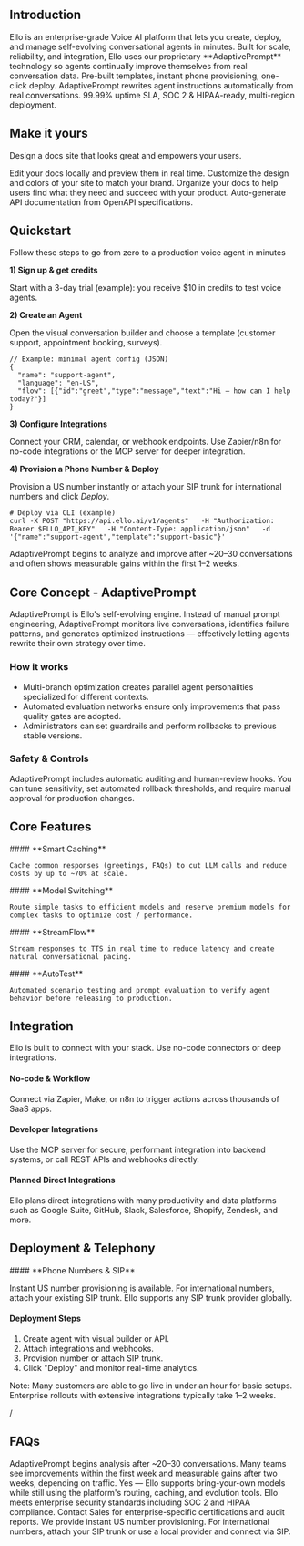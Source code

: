 ## Introduction 

<Card icon="sparkles">
  Ello is an enterprise-grade Voice AI platform that lets you create, deploy, and manage self-evolving conversational agents in minutes. Built for scale, reliability, and integration, Ello uses our proprietary **AdaptivePrompt** technology so agents continually improve themselves from real conversation data.

  <Card title="Deploy in minutes">
    Pre-built templates, instant phone provisioning, one-click deploy.
  </Card>
  <Card title="Self-Evolving Agents" horizontal>
    AdaptivePrompt rewrites agent instructions automatically from real  conversations.
  </Card>
  <Card title="Enterprise Ready" horizontal>
    99.99% uptime SLA, SOC 2 & HIPAA-ready, multi-region deployment.
  </Card>
</Card>

## Make it yours

Design a docs site that looks great and empowers your users.

<Columns cols={2}>
  <Card title="Edit locally" icon="pen-to-square" href="/development">
    Edit your docs locally and preview them in real time.
  </Card>
  <Card title="Customize your site" icon="palette" href="/essentials/settings">
    Customize the design and colors of your site to match your brand.
  </Card>
  <Card title="Set up navigation" icon="map" href="/essentials/navigation">
    Organize your docs to help users find what they need and succeed with your product.
  </Card>
  <Card title="API documentation" icon="terminal" href="/api-reference/introduction">
    Auto-generate API documentation from OpenAPI specifications.
  </Card>
</Columns>

## Quickstart 
<Card>
  Follow these steps to go from zero to a production voice agent in minutes

  **1) Sign up & get credits**

  Start with a 3-day trial (example): you receive \$10 in credits to test voice agents.

  **2) Create an Agent**

  Open the visual conversation builder and choose a template (customer support, appointment booking, surveys).

  ```
  // Example: minimal agent config (JSON)
  {
    "name": "support-agent",
    "language": "en-US",
    "flow": [{"id":"greet","type":"message","text":"Hi — how can I help today?"}]
  }
  ```

  **3) Configure Integrations**

  Connect your CRM, calendar, or webhook endpoints. Use Zapier/n8n for no-code integrations or the MCP server for deeper integration.

  **4) Provision a Phone Number & Deploy**

  Provision a US number instantly or attach your SIP trunk for international numbers and click _Deploy_.

  ```
  # Deploy via CLI (example)
  curl -X POST "https://api.ello.ai/v1/agents"   -H "Authorization: Bearer $ELLO_API_KEY"   -H "Content-Type: application/json"   -d '{"name":"support-agent","template":"support-basic"}'
  ```

  <Tip>
    AdaptivePrompt begins to analyze and improve after ~20–30 conversations and often shows measurable gains within the first 1–2 weeks.
  </Tip>
</Card>

## Core Concept - AdaptivePrompt

<Card>
  AdaptivePrompt is Ello's self-evolving engine. Instead of manual prompt engineering, AdaptivePrompt monitors live conversations, identifies failure patterns, and generates optimized instructions — effectively letting agents rewrite their own strategy over time.

  ### **How it works**

  - Multi-branch optimization creates parallel agent personalities specialized for different contexts.
  - Automated evaluation networks ensure only improvements that pass quality gates are adopted.
  - Administrators can set guardrails and perform rollbacks to previous stable versions.

  ### **Safety & Controls**

  AdaptivePrompt includes automatic auditing and human-review hooks. You can tune sensitivity, set automated rollback thresholds, and require manual approval for production changes.
</Card>

## Core Features

<Card>
  <Card>
    #### **Smart Caching**

    Cache common responses (greetings, FAQs) to cut LLM calls and reduce costs by up to ~70% at scale.
  </Card>
  <Card>
    #### **Model Switching**

    Route simple tasks to efficient models and reserve premium models for complex tasks to optimize cost / performance.
  </Card>
  <Card>
    #### **StreamFlow**

    Stream responses to TTS in real time to reduce latency and create natural conversational pacing.
  </Card>
  <Card>
    #### **AutoTest**

    Automated scenario testing and prompt evaluation to verify agent behavior before releasing to production.
  </Card>
</Card>

## Integration

<Card>
  Ello is built to connect with your stack. Use no-code connectors or deep integrations.

  #### **No-code & Workflow**

  Connect via Zapier, Make, or n8n to trigger actions across thousands of SaaS apps.

  #### **Developer Integrations**

  Use the MCP server for secure, performant integration into backend systems, or call REST APIs and webhooks directly.

  #### **Planned Direct Integrations**

  Ello plans direct integrations with many productivity and data platforms such as Google Suite, GitHub, Slack, Salesforce, Shopify, Zendesk, and more.
</Card>

## Deployment & Telephony

<Card>
  #### **Phone Numbers & SIP**

  Instant US number provisioning is available. For international numbers, attach your existing SIP trunk. Ello supports any SIP trunk provider globally.

  #### **Deployment Steps**

  1. Create agent with visual builder or API.
  2. Attach integrations and webhooks.
  3. Provision number or attach SIP trunk.
  4. Click "Deploy" and monitor real-time analytics.

  <Note>
    Note: Many customers are able to go live in under an hour for basic setups. Enterprise rollouts with extensive integrations typically take 1–2 weeks.
  </Note>
</Card>


/

## FAQs

<AccordionGroup>
  <Accordion title="How fast does AdaptivePrompt improve?">
    AdaptivePrompt begins analysis after ~20–30 conversations. Many teams see improvements within the first week and measurable gains after two weeks, depending on traffic.
  </Accordion>
  <Accordion title="Can I use my own models?">
    Yes — Ello supports bring-your-own models while still using the platform's routing, caching, and evolution tools.
  </Accordion>
  <Accordion title="Is Ello secure and compliant?">
    Ello meets enterprise security standards including SOC 2 and HIPAA compliance. Contact Sales for enterprise-specific certifications and audit reports.
  </Accordion>
  <Accordion title="How do I provision numbers for global calls?">
    We provide instant US number provisioning. For international numbers, attach your SIP trunk or use a local provider and connect via SIP.
  </Accordion>
</AccordionGroup>